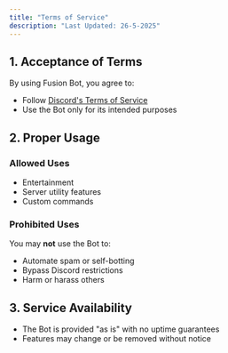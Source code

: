 ```yaml
---
title: "Terms of Service"
description: "Last Updated: 26-5-2025"
---
```


## 1. Acceptance of Terms

By using Fusion Bot, you agree to:

- Follow [Discord's Terms of Service](https://discord.com/terms)
- Use the Bot only for its intended purposes

## 2. Proper Usage

### Allowed Uses

- Entertainment 
- Server utility features
- Custom commands

### Prohibited Uses

You may **not** use the Bot to:

- Automate spam or self-botting
- Bypass Discord restrictions
- Harm or harass others

## 3. Service Availability

- The Bot is provided "as is" with no uptime guarantees
- Features may change or be removed without notice
